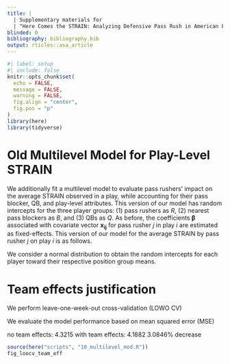 ```yaml
---
title: |
  | Supplementary materials for
  | "Here Comes the STRAIN: Analyzing Defensive Pass Rush in American Football with Player Tracking Data"
blinded: 0
bibliography: bibliography.bib
output: rticles::asa_article
---
```


```r
#| label: setup
#| include: false
knitr::opts_chunk$set(
  echo = FALSE,
  message = FALSE,
  warning = FALSE,
  fig.align = "center",
  fig.pos = "p"
)
library(here)
library(tidyverse)
```


# Old Multilevel Model for Play-Level STRAIN {#sec:multilevel}

We additionally fit a multilevel model to evaluate pass rushers' impact on the average STRAIN observed in a play, while accounting for their pass blocker, QB, and play-level attributes. This version of our model has random intercepts for the three player groups: (1) pass rushers as $R$, (2) nearest pass blockers as $B$, and (3) QBs as $Q$.
As before, the coefficients $\boldsymbol \beta$ associated with covariate vector $\mathbf{x_{ij}}$ for pass rusher $j$ in play $i$ are estimated as fixed-effects. 
This version of our model for the average STRAIN by pass rusher $j$ on play $i$ is as follows.
\begin{equation}
\begin{aligned}
\overline{\text{STRAIN}}_{ij} &\sim N(R_{j[i]} + B_{b[ij]} + Q_{q[i]} + \mathbf{x_{ij}} \boldsymbol{\beta}, \sigma^2), \text{ for } i = 1, \dots, n \text{ plays} \\
R_{j} &\sim N(\mu_R, \sigma^2_R), \text{ for } j = 1, \cdots, \text{ \# of pass rushers}, \\
B_{b} &\sim N(\mu_B, \sigma^2_B), \text{ for } b = 1, \cdots, \text{ \# of pass blockers}, \\
Q_{q} &\sim N(\mu_Q, \sigma^2_Q), \text{ for } q = 1, \cdots, \text{ \# of QBs}.
\end{aligned}
\end{equation}

We consider a normal distribution to obtain the random intercepts for each player toward their respective position group means.


# Team effects justification

We perform leave-one-week-out cross-validation (LOWO CV)

We evaluate the model performance based on mean squared error (MSE)

no team effects: 4.3215
with team effects: 4.1882
3.0846% decrease

```r
source(here("scripts", "10_multilevel_mod.R"))
fig_loocv_team_eff
```

